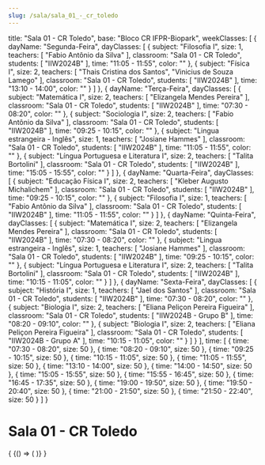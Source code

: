 ```yaml
---
slug: /sala/sala_01_-_cr_toledo
---
```

  title: "Sala 01 - CR Toledo",
  base: "Bloco CR IFPR-Biopark",
  weekClasses: [
    {
      dayName: "Segunda-Feira",
      dayClasses: [
        {
          subject: "Filosofia I",
          size: 1,
          teachers: [
            "Fabio Antônio da Silva"
          ],
          classroom: "Sala 01 - CR Toledo",
          students: [
            "IIW2024B"
          ],
          time: "11:05 - 11:55",
          color: ""
        },
        {
          subject: "Física I",
          size: 2,
          teachers: [
            "Thais Cristina dos Santos",
            "Vinicius de Souza Lamego"
          ],
          classroom: "Sala 01 - CR Toledo",
          students: [
            "IIW2024B"
          ],
          time: "13:10 - 14:00",
          color: ""
        }
      ]
    },
    {
      dayName: "Terça-Feira",
      dayClasses: [
        {
          subject: "Matemática I",
          size: 2,
          teachers: [
            "Elizangela Mendes Pereira"
          ],
          classroom: "Sala 01 - CR Toledo",
          students: [
            "IIW2024B"
          ],
          time: "07:30 - 08:20",
          color: ""
        },
        {
          subject: "Sociologia I",
          size: 2,
          teachers: [
            "Fabio Antônio da Silva"
          ],
          classroom: "Sala 01 - CR Toledo",
          students: [
            "IIW2024B"
          ],
          time: "09:25 - 10:15",
          color: ""
        },
        {
          subject: "Lingua estrangeira - Inglês",
          size: 1,
          teachers: [
            "Josiane Hammes"
          ],
          classroom: "Sala 01 - CR Toledo",
          students: [
            "IIW2024B"
          ],
          time: "11:05 - 11:55",
          color: ""
        },
        {
          subject: "Língua Portuguesa e Literatura I",
          size: 2,
          teachers: [
            "Talita Bortolini"
          ],
          classroom: "Sala 01 - CR Toledo",
          students: [
            "IIW2024B"
          ],
          time: "15:05 - 15:55",
          color: ""
        }
      ]
    },
    {
      dayName: "Quarta-Feira",
      dayClasses: [
        {
          subject: "Educação Física I",
          size: 2,
          teachers: [
            "Kleber Augusto Michalichem"
          ],
          classroom: "Sala 01 - CR Toledo",
          students: [
            "IIW2024B"
          ],
          time: "09:25 - 10:15",
          color: ""
        },
        {
          subject: "Filosofia I",
          size: 1,
          teachers: [
            "Fabio Antônio da Silva"
          ],
          classroom: "Sala 01 - CR Toledo",
          students: [
            "IIW2024B"
          ],
          time: "11:05 - 11:55",
          color: ""
        }
      ]
    },
    {
      dayName: "Quinta-Feira",
      dayClasses: [
        {
          subject: "Matemática I",
          size: 2,
          teachers: [
            "Elizangela Mendes Pereira"
          ],
          classroom: "Sala 01 - CR Toledo",
          students: [
            "IIW2024B"
          ],
          time: "07:30 - 08:20",
          color: ""
        },
        {
          subject: "Lingua estrangeira - Inglês",
          size: 1,
          teachers: [
            "Josiane Hammes"
          ],
          classroom: "Sala 01 - CR Toledo",
          students: [
            "IIW2024B"
          ],
          time: "09:25 - 10:15",
          color: ""
        },
        {
          subject: "Língua Portuguesa e Literatura I",
          size: 2,
          teachers: [
            "Talita Bortolini"
          ],
          classroom: "Sala 01 - CR Toledo",
          students: [
            "IIW2024B"
          ],
          time: "10:15 - 11:05",
          color: ""
        }
      ]
    },
    {
      dayName: "Sexta-Feira",
      dayClasses: [
        {
          subject: "História I",
          size: 1,
          teachers: [
            "Jael dos Santos"
          ],
          classroom: "Sala 01 - CR Toledo",
          students: [
            "IIW2024B"
          ],
          time: "07:30 - 08:20",
          color: ""
        },
        {
          subject: "Biologia I",
          size: 2,
          teachers: [
            "Eliana Peliçon Pereira Figueira"
          ],
          classroom: "Sala 01 - CR Toledo",
          students: [
            "IIW2024B - Grupo B"
          ],
          time: "08:20 - 09:10",
          color: ""
        },
        {
          subject: "Biologia I",
          size: 2,
          teachers: [
            "Eliana Peliçon Pereira Figueira"
          ],
          classroom: "Sala 01 - CR Toledo",
          students: [
            "IIW2024B - Grupo A"
          ],
          time: "10:15 - 11:05",
          color: ""
        }
      ]
    }
  ],
  time: [
    {
      time: "07:30 - 08:20",
      size: 50
    },
    {
      time: "08:20 - 09:10",
      size: 50
    },
    {
      time: "09:25 - 10:15",
      size: 50
    },
    {
      time: "10:15 - 11:05",
      size: 50
    },
    {
      time: "11:05 - 11:55",
      size: 50
    },
    {
      time: "13:10 - 14:00",
      size: 50
    },
    {
      time: "14:00 - 14:50",
      size: 50
    },
    {
      time: "15:05 - 15:55",
      size: 50
    },
    {
      time: "15:55 - 16:45",
      size: 50
    },
    {
      time: "16:45 - 17:35",
      size: 50
    },
    {
      time: "19:00 - 19:50",
      size: 50
    },
    {
      time: "19:50 - 20:40",
      size: 50
    },
    {
      time: "21:00 - 21:50",
      size: 50
    },
    {
      time: "21:50 - 22:40",
      size: 50
    }
  ]
}

# Sala 01 - CR Toledo

<div>
  {
    <BrowserOnly>
      {() => (
        <Grid
          title={data.title}
          weekClasses={data.weekClasses}
          time={data.time}
        />
      )}
    </BrowserOnly>
  }
</div>
